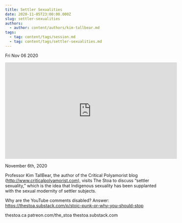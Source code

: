 ```yaml
---
title: Settler Sexualities
date: 2020-11-05T23:00:00.000Z
slug: settler-sexualities
authors:
  - author: content/authors/kim-tallbear.md
tags:
  - tag: content/tags/session.md
  - tag: content/tags/settler-sexualities.md
---
```






Fri Nov 06 2020

<iframe width="560" height="315" src="https://www.youtube.com/embed/Ol2RmbVgIa0" title="Settler Sexualities w/ Kim TallBear" frameborder="0" allow="accelerometer; autoplay; clipboard-write; encrypted-media; gyroscope; picture-in-picture" allowfullscreen ></iframe>

November 6th, 2020

Professor Kim TallBear, the author of the Critical Polyamorist blog (http://www.criticalpolyamorist.com), visits The Stoa to discuss “settler sexuality,” which is the idea that Indigenous sexuality has been supplanted with the sexual modernity of settler subjects.

Why are the YouTube comments disabled? Answer: https://thestoa.substack.com/p/stoic-punk-or-why-you-should-stop

thestoa.ca
patreon.com/the_stoa
thestoa.substack.com


